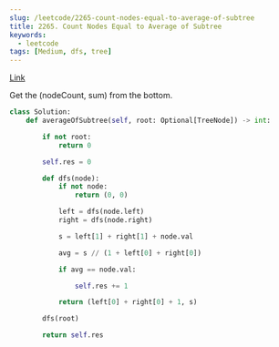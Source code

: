 ```yaml
---
slug: /leetcode/2265-count-nodes-equal-to-average-of-subtree
title: 2265. Count Nodes Equal to Average of Subtree
keywords:
  - leetcode
tags: [Medium, dfs, tree]
---
```


[Link](https://leetcode.com/problems/count-nodes-equal-to-average-of-subtree/description/)

Get the (nodeCount, sum) from the bottom.

```python
class Solution:
    def averageOfSubtree(self, root: Optional[TreeNode]) -> int:

        if not root:
            return 0

        self.res = 0

        def dfs(node):
            if not node:
                return (0, 0)

            left = dfs(node.left)
            right = dfs(node.right)

            s = left[1] + right[1] + node.val

            avg = s // (1 + left[0] + right[0])

            if avg == node.val:

                self.res += 1

            return (left[0] + right[0] + 1, s)

        dfs(root)

        return self.res
```
